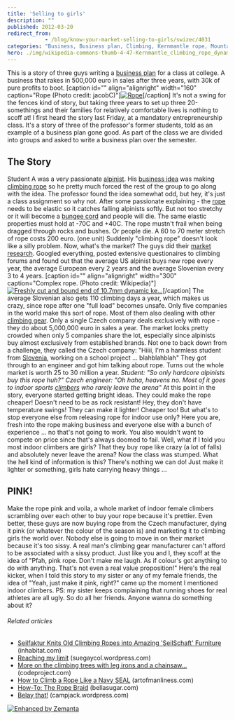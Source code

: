 ```yaml
---
title: 'Selling to girls'
description: ""
published: 2012-03-20
redirect_from: 
            - /blog/know-your-market-selling-to-girls/swizec/4031
categories: "Business, Business plan, Climbing, Kernmantle rope, Mountaineering, Recreation, Rope, Slovenia, Uncategorized"
hero: ./img/wikipedia-commons-thumb-4-47-Kernmantle_climbing_rope_dynamic_Sterling_10.7mm_cut_end.jpg-300px-Kernmantle_climbing_rope_dynamic_Sterling_10.7mm_cut_end.jpg
---
```

This is a story of three guys writing a [business plan](http://en.wikipedia.org/wiki/Business_plan "Business plan") for a class at college. A business that rakes in 500,000 euro in sales after three years, with 30k of pure profits to boot. \[caption id="" align="alignright" width="160" caption="Rope (Photo credit: jacobC)"][![Rope](http://farm6.static.flickr.com/5180/5467353405_e3671da8ab_m.jpg "Rope")](http://www.flickr.com/photos/54274919@N00/5467353405)\[/caption] It's not a swing for the fences kind of story, but taking three years to set up three 20-somethings and their families for relatively comfortable lives is nothing to scoff at! I first heard the story last Friday, at a mandatory entrepreneurship class. It's a story of three of the professor's former students, told as an example of a business plan gone good. As part of the class we are divided into groups and asked to write a business plan over the semester.

## The Story

Student A was a very passionate [alpinist](http://en.wikipedia.org/wiki/Mountaineering "Mountaineering"). His [business idea](http://en.wikipedia.org/wiki/Business_idea "Business idea") was making [climbing rope](http://en.wikipedia.org/wiki/Kernmantle_rope "Kernmantle rope") so he pretty much forced the rest of the group to go along with the idea. The professor found the idea somewhat odd, but hey, it's just a class assignment so why not. After some passionate explaining - the [rope](http://en.wikipedia.org/wiki/Rope "Rope") needs to be elastic so it catches falling alpinists softly. But not too stretchy or it will become a [bungee cord](http://en.wikipedia.org/wiki/Bungee_cord "Bungee cord") and people will die. The same elastic properties must hold at -70C and +40C. The rope mustn't frail when being dragged through rocks and bushes. Or people die. A 60 to 70 meter stretch of rope costs 200 euro. (one unit) Suddenly "climbing rope" doesn't look like a silly problem. Now, what's the market? The guys did their [market research](http://en.wikipedia.org/wiki/Market_research "Market research"). Googled everything, posted extensive questionaires to climbing forums and found out that the average US alpinist buys new rope every year, the average European every 2 years and the average Slovenian every 3 to 4 years. \[caption id="" align="alignright" width="300" caption="Complex rope. (Photo credit: Wikipedia)"][![Freshly cut and bound end of 10.7mm dynamic ke...](./img/wikipedia-commons-thumb-4-47-Kernmantle_climbing_rope_dynamic_Sterling_10.7mm_cut_end.jpg-300px-Kernmantle_climbing_rope_dynamic_Sterling_10.7mm_cut_end.jpg "Freshly cut and bound end of 10.7mm dynamic ke...")](http://commons.wikipedia.org/wiki/File:Kernmantle_climbing_rope_dynamic_Sterling_10.7mm_cut_end.jpg)\[/caption] The average Slovenian also gets 110 climbing days a year, which makes us crazy, since rope after one "full load" becomes unsafe. Only five companies in the world make this sort of rope. Most of them also dealing with other [climbing gear](http://en.wikipedia.org/wiki/Rock-climbing_equipment "Rock-climbing equipment"). Only a single Czech company deals exclusively with rope - they do about 5,000,000 euro in sales a year. The market looks pretty crowded when only 5 companies share the lot, especially since alpinists buy almost exclusively from established brands. Not one to back down from a challenge, they called the Czech company: "Hiiii, I'm a harmless student from [Slovenia](<http://maps.google.com/maps?ll=46.05,14.5&spn=10.0,10.0&q=46.05,14.5 (Slovenia)&t=h> "Slovenia"), working on a school project ... blahblahblah" They got through to an engineer and got him talking about rope. Turns out the whole market is worth 25 to 30 million a year. _Student: "So only hardcore alpinists buy this rope huh?"_ _Czech engineer: "Oh haha, heavens no. Most of it goes to indoor sports [climbers](http://en.wikipedia.org/wiki/Climbing "Climbing") who rarely leave the arena"_ At this point in the story, everyone started getting bright ideas. They could make the rope cheaper! Doesn't need to be as rock resistant! Hey, they don't have temperature swings! They can make it lighter! Cheaper too! But what's to stop everyone else from releasing rope for indoor use only? Here you are, fresh into the rope making business and everyone else with a bunch of experience ... no that's not going to work. You also wouldn't want to compete on price since that's always doomed to fail. Well, what if I told you most indoor climbers are girls? That they buy rope like crazy (a lot of falls) and absolutely never leave the arena? Now the class was stumped. What the hell kind of information is this? There's nothing we can do! Just make it lighter or something, girls hate carrying heavy things ...

## PINK!

Make the rope pink and voila, a whole market of indoor female climbers scrambling over each other to buy your rope because it's prettier. Even better, these guys are now buying rope from the Czech manufacturer, dying it pink (or whatever the colour of the season is) and marketing it to climbing girls the world over. Nobody else is going to move in on their market because it's too sissy. A real man's climbing gear manufacturer can't afford to be associated with a sissy product. Just like you and I, they scoff at the idea of "Pfah, pink rope. Don't make me laugh. As if colour's got anything to do with anything. That's not even a real value proposition!" Here's the real kicker, when I told this story to my sister or any of my female friends, the idea of "Yeah, just make it pink, right?" came up the moment I mentioned indoor climbers. PS: my sister keeps complaining that running shoes for real athletes are all ugly. So do all her friends. Anyone wanna do something about it?

###### Related articles

- [Seilfaktur Knits Old Climbing Ropes into Amazing 'SeilSchaft' Furniture](http://inhabitat.com/seilfaktur-knits-old-climbing-ropes-into-amazing-seilschaft-furniture/) (inhabitat.com)
- [Reaching my limit](http://suegaycol.wordpress.com/2012/02/05/reaching-my-limit/) (suegaycol.wordpress.com)
- [More on the climbing trees with leg irons and a chainsaw...](http://www.codeproject.com/lounge.aspx?msg=4191593) (codeproject.com)
- [How to Climb a Rope Like a Navy SEAL](http://artofmanliness.com/2012/01/11/how-to-climb-a-rope-like-a-navy-seal/) (artofmanliness.com)
- [How-To: The Rope Braid](http://www.bellasugar.com/How--Rope-Braid-3233133) (bellasugar.com)
- [Belay that!](http://campjack.wordpress.com/2012/03/16/belay-that/) (campjack.wordpress.com)

[![Enhanced by Zemanta](http://img.zemanta.com/zemified_e.png?x-id=d4e37403-fdd7-41e5-be48-3fd72a19b34b)](http://www.zemanta.com/ "Enhanced by Zemanta")